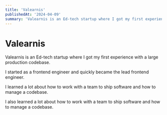 ```yaml
---
title: 'Valearnis'
publishedAt: '2024-04-09'
summary: 'Valearnis is an Ed-tech startup where I got my first experience with a large production codebase.'
---
```


# Valearnis

Valearnis is an Ed-tech startup where I got my first experience with a large production codebase.

I started as a frontend engineer and quickly became the lead frontend engineer.

I learned a lot about how to work with a team to ship software and how to manage a codebase.

I also learned a lot about how to work with a team to ship software and how to manage a codebase.

